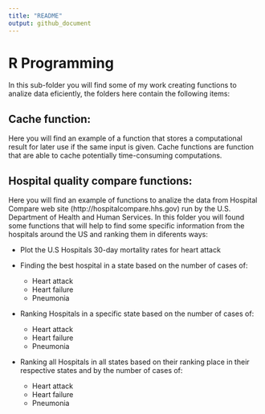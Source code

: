 ---
title: "README"
output: github_document
---

# R Programming

In this sub-folder you will find some of my work creating functions to analize data eficiently, the folders here contain the following items:

## Cache function:

Here you will find an example of a function that stores a computational result for later use if the same input is given. Cache functions are function that are able to cache potentially time-consuming computations.

## Hospital quality compare functions:

Here you will find an example of functions to analize the data from Hospital Compare web site (http://hospitalcompare.hhs.gov) run by the U.S. Department of Health and Human Services. In this folder you will found some functions that will help to find some specific information from the hospitals around the US and ranking them in diferents ways:

* Plot the U.S Hospitals 30-day mortality rates for heart attack
* Finding the best hospital in a state based on the number of cases of:

  - Heart attack
  - Heart failure
  - Pneumonia
  
* Ranking Hospitals in a specific state based on the number of cases of:

  - Heart attack
  - Heart failure
  - Pneumonia

* Ranking all Hospitals in all states based on their ranking place in their respective states and by the number of cases of:

  - Heart attack
  - Heart failure
  - Pneumonia